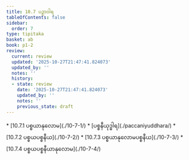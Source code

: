 ```yaml
---
title: 10.7 ပဉှာဝါရ
tableOfContents: false
sidebar:
  order: 7
type: tipitaka
basket: ab
book: p1-2
review:
  current: review
  updated: '2025-10-27T21:47:41.824073'
  updated_by: ''
  notes: ''
  history:
  - state: review
    date: '2025-10-27T21:47:41.824073'
    updated_by: ''
    notes: ''
    previous_state: draft
---
```



<ReviewStatus review={frontmatter.review} showDetails={true} />

<HypothesisAnnotation frontmatter={frontmatter} />

<DynamicBreadcrumb />



<TableOfContents book="p1-2" section="10.7">
* [10.7.1 ပစ္စယာနုလောမ](./10-7-1/)
* [ပစ္စနီယုဒ္ဓါရ](./paccaniyuddhara/)
* [10.7.2 ပစ္စယပစ္စနီယ](./10-7-2/)
* [10.7.3 ပစ္စယာနုလောမပစ္စနီယ](./10-7-3/)
* [10.7.4 ပစ္စယပစ္စနီယာနုလောမ](./10-7-4/)
</TableOfContents>